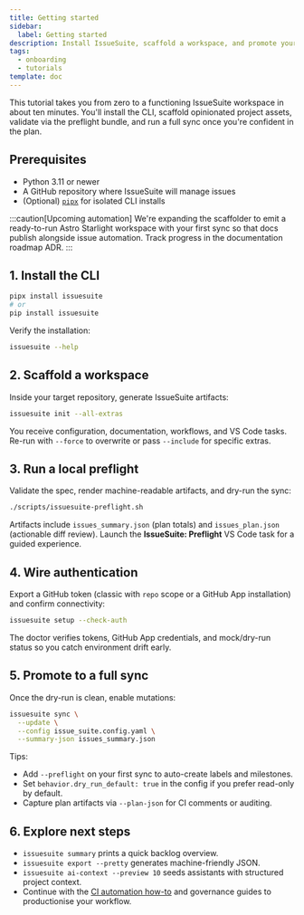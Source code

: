 ```yaml
---
title: Getting started
sidebar:
  label: Getting started
description: Install IssueSuite, scaffold a workspace, and promote your first deterministic GitHub Issues sync.
tags:
  - onboarding
  - tutorials
template: doc
---
```


This tutorial takes you from zero to a functioning IssueSuite workspace in about ten minutes. You'll install the CLI, scaffold opinionated project assets, validate via the preflight bundle, and run a full sync once you're confident in the plan.

## Prerequisites

- Python 3.11 or newer
- A GitHub repository where IssueSuite will manage issues
- (Optional) [`pipx`](https://pypa.github.io/pipx/) for isolated CLI installs

:::caution[Upcoming automation]
We're expanding the scaffolder to emit a ready-to-run Astro Starlight workspace with your first sync so that docs publish alongside issue automation. Track progress in the documentation roadmap ADR.
:::

## 1. Install the CLI

```bash
pipx install issuesuite
# or
pip install issuesuite
```

Verify the installation:

```bash
issuesuite --help
```

## 2. Scaffold a workspace

Inside your target repository, generate IssueSuite artifacts:

```bash
issuesuite init --all-extras
```

You receive configuration, documentation, workflows, and VS Code tasks. Re-run with `--force` to overwrite or pass `--include` for specific extras.

## 3. Run a local preflight

Validate the spec, render machine-readable artifacts, and dry-run the sync:

```bash
./scripts/issuesuite-preflight.sh
```

Artifacts include `issues_summary.json` (plan totals) and `issues_plan.json` (actionable diff review). Launch the **IssueSuite: Preflight** VS Code task for a guided experience.

## 4. Wire authentication

Export a GitHub token (classic with `repo` scope or a GitHub App installation) and confirm connectivity:

```bash
issuesuite setup --check-auth
```

The doctor verifies tokens, GitHub App credentials, and mock/dry-run status so you catch environment drift early.

## 5. Promote to a full sync

Once the dry-run is clean, enable mutations:

```bash
issuesuite sync \
  --update \
  --config issue_suite.config.yaml \
  --summary-json issues_summary.json
```

Tips:

- Add `--preflight` on your first sync to auto-create labels and milestones.
- Set `behavior.dry_run_default: true` in the config if you prefer read-only by default.
- Capture plan artifacts via `--plan-json` for CI comments or auditing.

## 6. Explore next steps

- `issuesuite summary` prints a quick backlog overview.
- `issuesuite export --pretty` generates machine-friendly JSON.
- `issuesuite ai-context --preview 10` seeds assistants with structured project context.
- Continue with the [CI automation how-to](../how-to/automation-ci) and governance guides to productionise your workflow.
